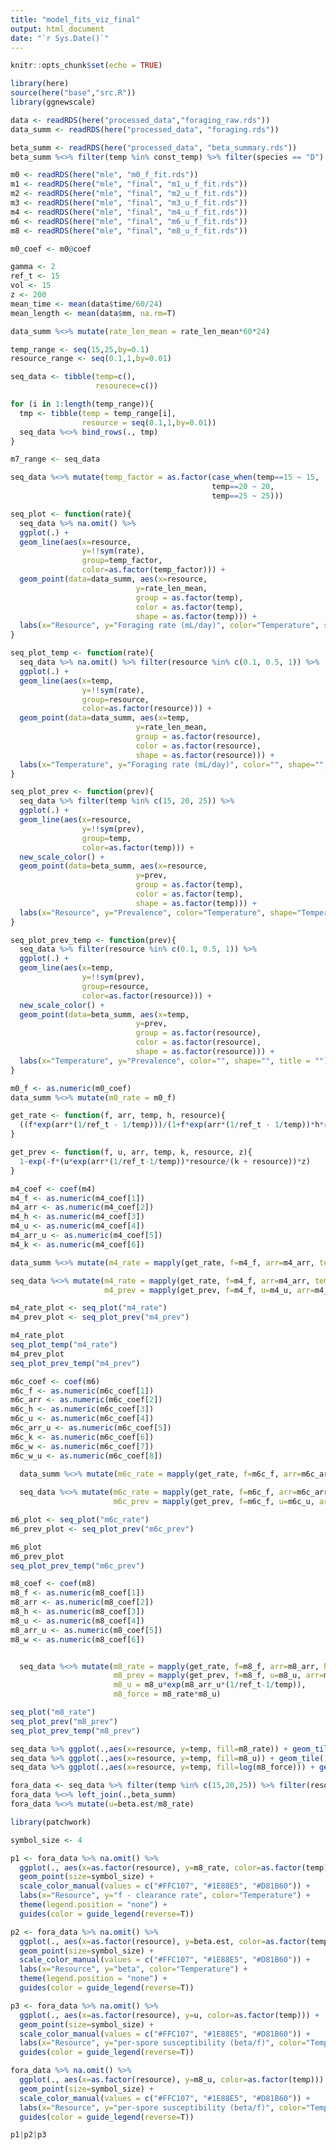 ```yaml
---
title: "model_fits_viz_final"
output: html_document
date: "`r Sys.Date()`"
---
```


```r
knitr::opts_chunk$set(echo = TRUE)
```




```r
library(here)
source(here("base","src.R"))
library(ggnewscale)
```


```r
data <- readRDS(here("processed_data","foraging_raw.rds"))
data_summ <- readRDS(here("processed_data", "foraging.rds"))

beta_summ <- readRDS(here("processed_data", "beta_summary.rds"))
beta_summ %<>% filter(temp %in% const_temp) %>% filter(species == "D") %>% mutate(temp = as.numeric(temp))

m0 <- readRDS(here("mle", "m0_f_fit.rds"))
m1 <- readRDS(here("mle", "final", "m1_u_f_fit.rds"))
m2 <- readRDS(here("mle", "final", "m2_u_f_fit.rds"))
m3 <- readRDS(here("mle", "final", "m3_u_f_fit.rds"))
m4 <- readRDS(here("mle", "final", "m4_u_f_fit.rds"))
m6 <- readRDS(here("mle", "final", "m6_u_f_fit.rds"))
m8 <- readRDS(here("mle", "final", "m8_u_f_fit.rds"))
```

```r
m0_coef <- m0@coef

gamma <- 2
ref_t <- 15
vol <- 15
z <- 200
mean_time <- mean(data$time/60/24)
mean_length <- mean(data$mm, na.rm=T)
```

```r
data_summ %<>% mutate(rate_len_mean = rate_len_mean*60*24)
```


```r
temp_range <- seq(15,25,by=0.1)
resource_range <- seq(0.1,1,by=0.01)

seq_data <- tibble(temp=c(),
                   resourece=c())

for (i in 1:length(temp_range)){
  tmp <- tibble(temp = temp_range[i],
                resource = seq(0.1,1,by=0.01))
  seq_data %<>% bind_rows(., tmp)
}

m7_range <- seq_data
```

```r
seq_data %<>% mutate(temp_factor = as.factor(case_when(temp==15 ~ 15,
                                             temp==20 ~ 20,
                                             temp==25 ~ 25)))
```

```r
seq_plot <- function(rate){
  seq_data %>% na.omit() %>%
  ggplot(.) +
  geom_line(aes(x=resource, 
                y=!!sym(rate),
                group=temp_factor,
                color=as.factor(temp_factor))) +
  geom_point(data=data_summ, aes(x=resource, 
                            y=rate_len_mean, 
                            group = as.factor(temp), 
                            color = as.factor(temp),
                            shape = as.factor(temp))) + 
  labs(x="Resource", y="Foraging rate (mL/day)", color="Temperature", shape="Temperature", title = "") 
}

seq_plot_temp <- function(rate){
  seq_data %>% na.omit() %>% filter(resource %in% c(0.1, 0.5, 1)) %>%
  ggplot(.) +
  geom_line(aes(x=temp, 
                y=!!sym(rate),
                group=resource,
                color=as.factor(resource))) +
  geom_point(data=data_summ, aes(x=temp, 
                            y=rate_len_mean, 
                            group = as.factor(resource), 
                            color = as.factor(resource),
                            shape = as.factor(resource))) + 
  labs(x="Temperature", y="Foraging rate (mL/day)", color="", shape="", title = "") 
}

```

```r
seq_plot_prev <- function(prev){
  seq_data %>% filter(temp %in% c(15, 20, 25)) %>%
  ggplot(.) +
  geom_line(aes(x=resource, 
                y=!!sym(prev),
                group=temp,
                color=as.factor(temp))) +
  new_scale_color() +
  geom_point(data=beta_summ, aes(x=resource, 
                            y=prev, 
                            group = as.factor(temp), 
                            color = as.factor(temp),
                            shape = as.factor(temp))) + 
  labs(x="Resource", y="Prevalence", color="Temperature", shape="Temperature", title = "") 
}

seq_plot_prev_temp <- function(prev){
  seq_data %>% filter(resource %in% c(0.1, 0.5, 1)) %>%
  ggplot(.) +
  geom_line(aes(x=temp, 
                y=!!sym(prev),
                group=resource,
                color=as.factor(resource))) +
  new_scale_color() +
  geom_point(data=beta_summ, aes(x=temp, 
                            y=prev, 
                            group = as.factor(resource), 
                            color = as.factor(resource),
                            shape = as.factor(resource))) + 
  labs(x="Temperature", y="Prevalence", color="", shape="", title = "") 
}
```


```r
m0_f <- as.numeric(m0_coef)
data_summ %<>% mutate(m0_rate = m0_f)
```

```r
get_rate <- function(f, arr, temp, h, resource){
  ((f*exp(arr*(1/ref_t - 1/temp)))/(1+f*exp(arr*(1/ref_t - 1/temp))*h*resource))
}

get_prev <- function(f, u, arr, temp, k, resource, z){
  1-exp(-f*(u*exp(arr*(1/ref_t-1/temp))*resource/(k + resource))*z)
}
```


```r
m4_coef <- coef(m4)
m4_f <- as.numeric(m4_coef[1])
m4_arr <- as.numeric(m4_coef[2])
m4_h <- as.numeric(m4_coef[3])
m4_u <- as.numeric(m4_coef[4])
m4_arr_u <- as.numeric(m4_coef[5])
m4_k <- as.numeric(m4_coef[6])

data_summ %<>% mutate(m4_rate = mapply(get_rate, f=m4_f, arr=m4_arr, temp=data_summ$temp, h=m4_h, resource=data_summ$resource))

seq_data %<>% mutate(m4_rate = mapply(get_rate, f=m4_f, arr=m4_arr, temp=seq_data$temp, h=m4_h, resource=seq_data$resource),
                     m4_prev = mapply(get_prev, f=m4_f, u=m4_u, arr=m4_arr_u, temp=seq_data$temp, k=m4_k, resource = seq_data$resource, z=z))
```

```r
m4_rate_plot <- seq_plot("m4_rate")
m4_prev_plot <- seq_plot_prev("m4_prev")
```

```r
m4_rate_plot
seq_plot_temp("m4_rate")
m4_prev_plot
seq_plot_prev_temp("m4_prev")
```


```r
m6c_coef <- coef(m6)
m6c_f <- as.numeric(m6c_coef[1])
m6c_arr <- as.numeric(m6c_coef[2])
m6c_h <- as.numeric(m6c_coef[3])
m6c_u <- as.numeric(m6c_coef[4])
m6c_arr_u <- as.numeric(m6c_coef[5])
m6c_k <- as.numeric(m6c_coef[6])
m6c_w <- as.numeric(m6c_coef[7])
m6c_w_u <- as.numeric(m6c_coef[8])

  data_summ %<>% mutate(m6c_rate = mapply(get_rate, f=m6c_f, arr=m6c_arr, h=m6c_h*exp(m6c_w*data_summ$temp), temp=data_summ$temp, resource=data_summ$resource))
  
  seq_data %<>% mutate(m6c_rate = mapply(get_rate, f=m6c_f, arr=m6c_arr, h=m6c_h*exp(m6c_w*seq_data$temp), temp=seq_data$temp, resource=seq_data$resource),
                       m6c_prev = mapply(get_prev, f=m6c_f, u=m6c_u, arr=m6c_arr_u, k=m6c_k*exp(m6c_w_u*seq_data$temp), temp=seq_data$temp, resource=seq_data$resource, z=z))
```

```r
m6_plot <- seq_plot("m6c_rate")
m6_prev_plot <- seq_plot_prev("m6c_prev")
```

```r
m6_plot
m6_prev_plot
seq_plot_prev_temp("m6c_prev")
```

```r
m8_coef <- coef(m8)
m8_f <- as.numeric(m8_coef[1])
m8_arr <- as.numeric(m8_coef[2])
m8_h <- as.numeric(m8_coef[3])
m8_u <- as.numeric(m8_coef[4])
m8_arr_u <- as.numeric(m8_coef[5])
m8_w <- as.numeric(m8_coef[6])


  seq_data %<>% mutate(m8_rate = mapply(get_rate, f=m8_f, arr=m8_arr, h=m8_h*exp(m8_w*seq_data$temp), temp=seq_data$temp, resource=seq_data$resource),
                       m8_prev = mapply(get_prev, f=m8_f, u=m8_u, arr=m8_arr_u, temp=seq_data$temp, k=0, resource=seq_data$resource, z=z),
                       m8_u = m8_u*exp(m8_arr_u*(1/ref_t-1/temp)),
                       m8_force = m8_rate*m8_u)
```

```r
seq_plot("m8_rate")
seq_plot_prev("m8_prev")
seq_plot_prev_temp("m8_prev")
```

```r
seq_data %>% ggplot(.,aes(x=resource, y=temp, fill=m8_rate)) + geom_tile() + scale_fill_viridis_c()
seq_data %>% ggplot(.,aes(x=resource, y=temp, fill=m8_u)) + geom_tile() + scale_fill_viridis_c()
seq_data %>% ggplot(.,aes(x=resource, y=temp, fill=log(m8_force))) + geom_tile() + scale_fill_viridis_c()
```


```r
fora_data <- seq_data %>% filter(temp %in% c(15,20,25)) %>% filter(resource %in% c(0.1,0.5,1.0))
fora_data %<>% left_join(.,beta_summ)
fora_data %<>% mutate(u=beta.est/m8_rate)
```

```r
library(patchwork)

symbol_size <- 4

p1 <- fora_data %>% na.omit() %>% 
  ggplot(., aes(x=as.factor(resource), y=m8_rate, color=as.factor(temp))) +
  geom_point(size=symbol_size) +
  scale_color_manual(values = c("#FFC107", "#1E88E5", "#D81B60")) +
  labs(x="Resource", y="f - clearance rate", color="Temperature") +
  theme(legend.position = "none") +
  guides(color = guide_legend(reverse=T))

p2 <- fora_data %>% na.omit() %>% 
  ggplot(., aes(x=as.factor(resource), y=beta.est, color=as.factor(temp))) +
  geom_point(size=symbol_size) +
  scale_color_manual(values = c("#FFC107", "#1E88E5", "#D81B60")) +
  labs(x="Resource", y="beta", color="Temperature") +
  theme(legend.position = "none") +
  guides(color = guide_legend(reverse=T))

p3 <- fora_data %>% na.omit() %>% 
  ggplot(., aes(x=as.factor(resource), y=u, color=as.factor(temp))) +
  geom_point(size=symbol_size) +
  scale_color_manual(values = c("#FFC107", "#1E88E5", "#D81B60")) +
  labs(x="Resource", y="per-spore susceptibility (beta/f)", color="Temperature") +
  guides(color = guide_legend(reverse=T))

fora_data %>% na.omit() %>% 
  ggplot(., aes(x=as.factor(resource), y=m8_u, color=as.factor(temp))) +
  geom_point(size=symbol_size) +
  scale_color_manual(values = c("#FFC107", "#1E88E5", "#D81B60")) +
  labs(x="Resource", y="per-spore susceptibility (beta/f)", color="Temperature") +
  guides(color = guide_legend(reverse=T))

p1|p2|p3

```





